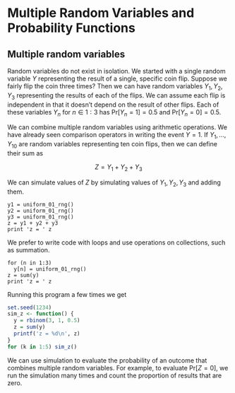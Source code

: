 # Multiple Random Variables and Probability Functions

## Multiple random variables

Random variables do not exist in isolation.  We started with a single
random variable $Y$ representing the result of a single, specific coin
flip.  Suppose we fairly flip the coin three times?  Then we can have
random variables $Y_1, Y_2, Y_3$ representing the results of
each of the flips.  We can assume each flip is independent in that it
doesn't depend on the result of other flips.  Each of these variables
$Y_n$ for $n \in 1:3$ has $\mbox{Pr}[Y_n = 1] = 0.5$ and
$\mbox{Pr}[Y_n = 0] = 0.5$.

We can combine multiple random variables using arithmetic operations.
We have already seen comparison operators in writing the event $Y =
1$.  If $Y_1, \ldots, Y_{10}$ are random variables representing ten
coin flips, then we can define their sum as

$$
Z = Y_1 + Y_2 + Y_3
$$

We can simulate values of $Z$ by simulating values of $Y_1, Y_2, Y_3$ and
adding them.

```
y1 = uniform_01_rng()
y2 = uniform_01_rng()
y3 = uniform_01_rng()
z = y1 + y2 + y3
print 'z = ' z
```

We prefer to write code with loops and use operations on collections,
such as summation.

```
for (n in 1:3)
  y[n] = uniform_01_rng()
z = sum(y)
print 'z = ' z
```

Running this program a few times we get

```r
set.seed(1234)
sim_z <- function() {
  y = rbinom(3, 1, 0.5)
  z = sum(y)
  printf('z = %d\n', z)
}
for (k in 1:5) sim_z()
```

We can use simulation to evaluate the probability of an outcome that
combines multiple random variables.  For example, to evaluate
$\mbox{Pr}[Z = 0]$, we run the simulation many times and count the
proportion of results that are zero.


